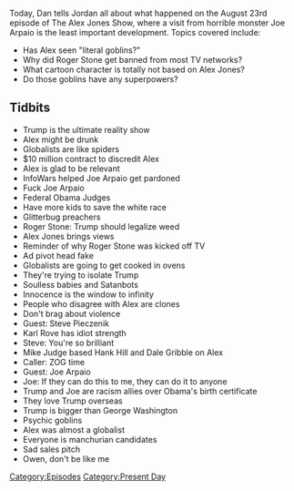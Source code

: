 {{Episode
    | title           = August 23, 2017
    | caption         = [https://knowledgefight.libsyn.com/knowledge-fight-august-23-2017 Listen to this episode on Libsyn]
    | episodeNumber   = 77
    | length          = 02:34:33
    | airDate         = August 25, 2017
    | coverageDate    = August 23, 2017
    | episodeType     = [[:Category:Present Day|Present Day]]
    | appearance      = [[Joe Arpaio]], [[Roger Stone]], [[Steve Pieczenik]], [[Karl Rove]], [[Mike Judge]], [[Hank Hill]], [[Dale Gribble]]
    | beverage        = Nice! Black Raspberry Sparkling Water
    | oocDrop         = If that's Alzheimer's, I want some
    | previousEpisode = [[76: October 7-11, 2015]]
    | nextEpisode     = [[78: October 12-15, 2015]]
}}

{{Stub}}

Today, Dan tells Jordan all about what happened on the August 23rd episode of The Alex Jones Show, where a visit from horrible monster Joe Arpaio is the least important development. Topics covered include:

*Has Alex seen "literal goblins?"
*Why did Roger Stone get banned from most TV networks?
*What cartoon character is totally not based on Alex Jones?
*Do those goblins have any superpowers?

==Tidbits==

*Trump is the ultimate reality show
*Alex might be drunk
*Globalists are like spiders
*$10 million contract to discredit Alex
*Alex is glad to be relevant
*InfoWars helped Joe Arpaio get pardoned
*Fuck Joe Arpaio
*Federal Obama Judges
*Have more kids to save the white race
*Glitterbug preachers
*Roger Stone: Trump should legalize weed
*Alex Jones brings views
*Reminder of why Roger Stone was kicked off TV
*Ad pivot head fake
*Globalists are going to get cooked in ovens
*They're trying to isolate Trump
*Soulless babies and Satanbots
*Innocence is the window to infinity
*People who disagree with Alex are clones
*Don't brag about violence
*Guest: Steve Pieczenik
*Karl Rove has idiot strength
*Steve: You're so brilliant
*Mike Judge based Hank Hill and Dale Gribble on Alex
*Caller: ZOG time
*Guest: Joe Arpaio
*Joe: If they can do this to me, they can do it to anyone
*Trump and Joe are racism allies over Obama's birth certificate
*They love Trump overseas
*Trump is bigger than George Washington
*Psychic goblins
*Alex was almost a globalist
*Everyone is manchurian candidates
*Sad sales pitch
*Owen, don't be like me

[[Category:Episodes]]
[[Category:Present Day]]
